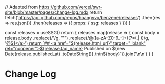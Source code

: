 
  // Adapted from https://github.com/vercel/swr-site/blob/master/pages/change-log.mdx
  return fetch('https://api.github.com/repos/hoangvvo/benzene/releases')
    .then(res => res.json())
    .then(releases => ({ props: { ssg: releases } }))
}

  const releases = useSSG()
  return <Markdown>{
    releases.map(release => {
      const body = release.body
        .replace(/&#39;/g, "'")
        .replace(/@([a-zA-Z0-9_-]+)(?=(,| ))/g, '<a href="https://github.com/$1" target="_blank" rel="noopener">@$1</a>')
      return `## <a href="${release.html_url}" target="_blank" rel="noopener">${release.tag_name}</a> 
Published on ${new Date(release.published_at) .toDateString()}.\n\n${body}`}).join('\n\n')
  }</Markdown>
}

# Change Log

<ReleasesRenderer/>